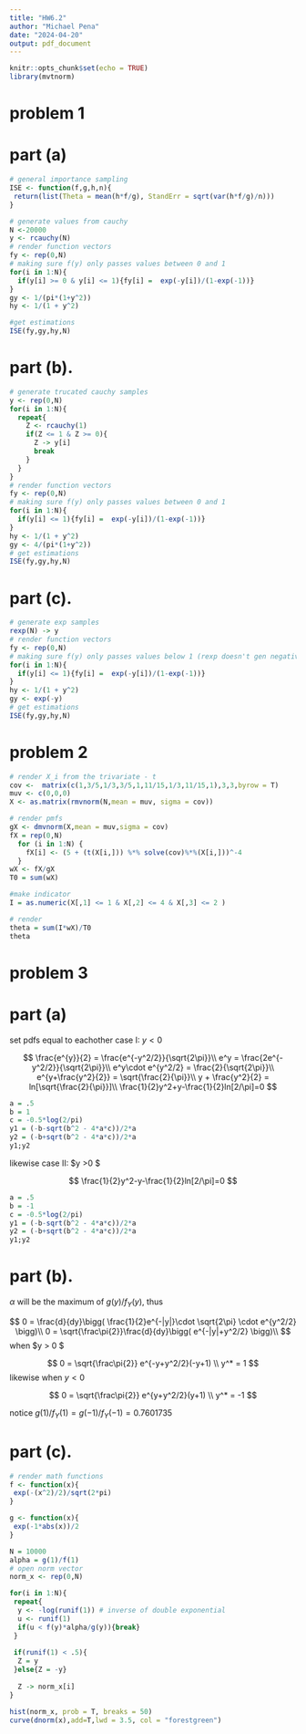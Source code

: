 ```yaml
---
title: "HW6.2"
author: "Michael Pena"
date: "2024-04-20"
output: pdf_document
---
```


```r
knitr::opts_chunk$set(echo = TRUE)
library(mvtnorm)
```

# problem 1

# part (a)

```r
# general importance sampling
ISE <- function(f,g,h,n){
 return(list(Theta = mean(h*f/g), StandErr = sqrt(var(h*f/g)/n)))
}

# generate values from cauchy
N <-20000
y <- rcauchy(N)
# render function vectors
fy <- rep(0,N)
# making sure f(y) only passes values between 0 and 1
for(i in 1:N){
  if(y[i] >= 0 & y[i] <= 1){fy[i] =  exp(-y[i])/(1-exp(-1))}
}
gy <- 1/(pi*(1+y^2))
hy <- 1/(1 + y^2)

#get estimations
ISE(fy,gy,hy,N)
```

# part (b).

```r
# generate trucated cauchy samples
y <- rep(0,N)
for(i in 1:N){
  repeat{
    Z <- rcauchy(1)
    if(Z <= 1 & Z >= 0){
      Z -> y[i]
      break
    }
  }
}
# render function vectors
fy <- rep(0,N)
# making sure f(y) only passes values between 0 and 1
for(i in 1:N){
  if(y[i] <= 1){fy[i] =  exp(-y[i])/(1-exp(-1))}
}
hy <- 1/(1 + y^2)
gy <- 4/(pi*(1+y^2))
# get estimations
ISE(fy,gy,hy,N)
```

# part (c).

```r
# generate exp samples
rexp(N) -> y
# render function vectors
fy <- rep(0,N)
# making sure f(y) only passes values below 1 (rexp doesn't gen negatives)
for(i in 1:N){
  if(y[i] <= 1){fy[i] =  exp(-y[i])/(1-exp(-1))}
}
hy <- 1/(1 + y^2)
gy <- exp(-y)
# get estimations
ISE(fy,gy,hy,N)
```


# problem 2

```r
# render X_i from the trivariate - t
cov <-  matrix(c(1,3/5,1/3,3/5,1,11/15,1/3,11/15,1),3,3,byrow = T)
muv <- c(0,0,0)
X <- as.matrix(rmvnorm(N,mean = muv, sigma = cov))

# render pmfs
gX <- dmvnorm(X,mean = muv,sigma = cov)
fX = rep(0,N)
  for (i in 1:N) {
    fX[i] <- (5 + (t(X[i,])) %*% solve(cov)%*%(X[i,]))^-4
  }
wX <- fX/gX
T0 = sum(wX)

#make indicator
I = as.numeric(X[,1] <= 1 & X[,2] <= 4 & X[,3] <= 2 )

# render 
theta = sum(I*wX)/T0
theta
```


# problem 3

# part (a)


set pdfs equal to eachother 
case I: $y < 0$

$$
\frac{e^{y}}{2} = \frac{e^{-y^2/2}}{\sqrt{2\pi}}\\
e^y = \frac{2e^{-y^2/2}}{\sqrt{2\pi}}\\
e^y\cdot e^{y^2/2} = \frac{2}{\sqrt{2\pi}}\\
e^{y+\frac{y^2}{2}} = \sqrt{\frac{2}{\pi}}\\
y + \frac{y^2}{2} = ln[\sqrt{\frac{2}{\pi}}]\\
\frac{1}{2}y^2+y-\frac{1}{2}ln[2/\pi]=0
$$

```r
a = .5
b = 1
c = -0.5*log(2/pi)
y1 = (-b-sqrt(b^2 - 4*a*c))/2*a
y2 = (-b+sqrt(b^2 - 4*a*c))/2*a
y1;y2
```

likewise 
 case II: $y >0 $

$$
\frac{1}{2}y^2-y-\frac{1}{2}ln[2/\pi]=0
$$

```r
a = .5
b = -1
c = -0.5*log(2/pi)
y1 = (-b-sqrt(b^2 - 4*a*c))/2*a
y2 = (-b+sqrt(b^2 - 4*a*c))/2*a
y1;y2
```

# part (b).

$\alpha$ will be the maximum of $g(y)/f_Y(y)$, thus

$$
0 = \frac{d}{dy}\bigg(
\frac{1}{2}e^{-|y|}\cdot \sqrt{2\pi} \cdot e^{y^2/2} 
\bigg)\\
0 = \sqrt{\frac\pi{2}}\frac{d}{dy}\bigg(
e^{-|y|+y^2/2} 
\bigg)\\
$$
when $y > 0 $

$$
0 = \sqrt{\frac\pi{2}}
e^{-y+y^2/2}(-y+1) \\
y^* = 1
$$
likewise when $y < 0$

$$
0 = \sqrt{\frac\pi{2}}
e^{y+y^2/2}(y+1) \\
y^* = -1
$$

notice $g(1)/f_Y(1) = g(-1)/f_Y(-1) = 0.7601735$

# part (c).

```r
# render math functions 
f <- function(x){
 exp(-(x^2)/2)/sqrt(2*pi)
}

g <- function(x){
 exp(-1*abs(x))/2
}

N = 10000
alpha = g(1)/f(1)
# open norm vector
norm_x <- rep(0,N)

for(i in 1:N){
 repeat{
  y <- -log(runif(1)) # inverse of double exponential
  u <- runif(1)
  if(u < f(y)*alpha/g(y)){break}
 }
 
 if(runif(1) < .5){
  Z = y
 }else{Z = -y}
 
  Z -> norm_x[i]
}

hist(norm_x, prob = T, breaks = 50)
curve(dnorm(x),add=T,lwd = 3.5, col = "forestgreen")
```

